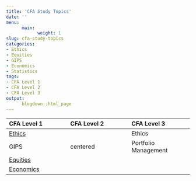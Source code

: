 ```yaml
---
title: 'CFA Study Topics'
date: ''
menu:
      main:
            weight: 1
slug: cfa-study-topics
categories: 
- Ethics
- Equities
- GIPS
- Economics
- Statistics
tags:
- CFA Level 1
- CFA Level 2
- CFA Level 3
output:
      blogdown::html_page
---
```



| CFA Level 1 | CFA Level 2 | CFA Level 3 |
|:----------- |:----------- |:----------- |
| [Ethics](/post/cfa-level-1-ethical-and-professional-standards) | | Ethics |
| GIPS     | centered      | Portfolio Management |
| [Equities](/post/cfa-level-1-equities) |      |    |
| [Economics](/post/cfa-level-1-economics) |    |     |





